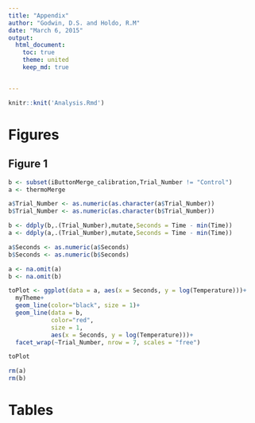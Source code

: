 ```yaml
---
title: "Appendix"
author: "Godwin, D.S. and Holdo, R.M"
date: "March 6, 2015"
output: 
  html_document:
    toc: true
    theme: united
    keep_md: true


---
```


```r

knitr::knit('Analysis.Rmd')

```
# Figures

## Figure 1

```r
b <- subset(iButtonMerge_calibration,Trial_Number != "Control")
a <- thermoMerge

a$Trial_Number <- as.numeric(as.character(a$Trial_Number))
b$Trial_Number <- as.numeric(as.character(b$Trial_Number))

b <- ddply(b,.(Trial_Number),mutate,Seconds = Time - min(Time))
a <- ddply(a,.(Trial_Number),mutate,Seconds = Time - min(Time))

a$Seconds <- as.numeric(a$Seconds)
b$Seconds <- as.numeric(b$Seconds)

a <- na.omit(a)
b <- na.omit(b)

toPlot <- ggplot(data = a, aes(x = Seconds, y = log(Temperature)))+
  myTheme+
  geom_line(color="black", size = 1)+
  geom_line(data = b,
            color="red",
            size = 1,
            aes(x = Seconds, y = log(Temperature)))+
  facet_wrap(~Trial_Number, nrow = 7, scales = "free")

toPlot

rm(a)
rm(b)

````

# Tables
